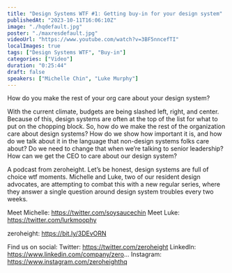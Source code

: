 ```yaml
---
title: "Design Systems WTF #1: Getting buy-in for your design system"
publishedAt: "2023-10-11T16:06:10Z"
image: "./hqdefault.jpg"
poster: "./maxresdefault.jpg"
videoUrl: "https://www.youtube.com/watch?v=3BF5nncefTI"
localImages: true
tags: ["Design Systems WTF", "Buy-in"]
categories: ["Video"]
duration: "0:25:44"
draft: false
speakers: ["Michelle Chin", "Luke Murphy"]
---
```


How do you make the rest of your org care about your design system?

With the current climate, budgets are being slashed left, right, and center. Because of this, design systems are often at the top of the list for what to put on the chopping block. So, how do we make the rest of the organization care about design systems? How do we show how important it is, and how do we talk about it in the language that non-design systems folks care about? Do we need to change that when we’re talking to senior leadership? How can we get the CEO to care about our design system?

A podcast from zeroheight. Let’s be honest, design systems are full of choice wtf moments. Michelle and Luke, two of our resident design advocates, are attempting to combat this with a new regular series, where they answer a single question around design system troubles every two weeks.

Meet Michelle: https://twitter.com/soysaucechin
Meet Luke: https://twitter.com/lurkmoophy

zeroheight: https://bit.ly/3DEvORN

Find us on social:
Twitter: https://twitter.com/zeroheight
LinkedIn: https://www.linkedin.com/company/zero...
Instagram: https://www.instagram.com/zeroheighthq
